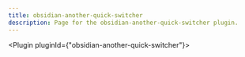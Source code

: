 ---
title: obsidian-another-quick-switcher
description: Page for the obsidian-another-quick-switcher plugin.
---


<Plugin pluginId={"obsidian-another-quick-switcher"}></Plugin>